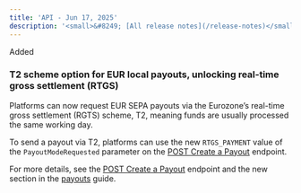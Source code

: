 ```yaml
---
title: 'API - Jun 17, 2025'  
description: '<small>&#8249; [All release notes](/release-notes)</small>'
---
```


<div class="release-notes-page">

<div class="pill pill-green">Added</div>

### T2 scheme option for EUR local payouts, unlocking real-time gross settlement (RTGS)

Platforms can now request EUR SEPA payouts via the Eurozone’s real-time gross settlement (RGTS) scheme, T2, meaning funds are usually processed the same working day.

To send a payout via T2, platforms can use the new `RTGS_PAYMENT` value of the `PayoutModeRequested` parameter on the [POST Create a Payout](/api-reference/payouts/create-payout) endpoint. 

For more details, see the [POST Create a Payout](/api-reference/payouts/create-payout) endpoint and the new section in the [payouts](/guides/payouts#real-time-gross-settlement-rtgs) guide.

</div>